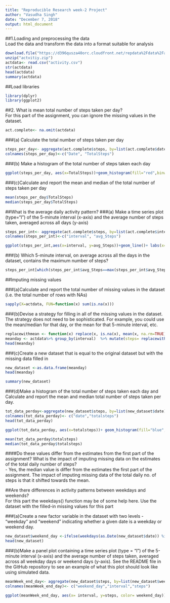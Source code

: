 ---
title: "Reproducible Research week-2 Project"
author: "Vasudha Singh"
date: "December 7, 2018"
output: html_document
---

##1.Loading and preprocessing the data  
Load the data and transform the data into a format suitable for analysis  
```{r}
download.file("https://d396qusza40orc.cloudfront.net/repdata%2Fdata%2Factivity.zip", destfile="actvitiy.zip", method="auto")
unzip("actvitiy.zip")
actdata<- read.csv("activity.csv")
str(actdata)
head(actdata)
summary(actdata)
```  
##Load libraries
```{r}
library(dplyr)
library(ggplot2)
```  

##2. What is mean total number of steps taken per day?  
For this part of the assignment, you can ignore the missing values in the dataset.  
```{r}
act.complete<- na.omit(actdata)
```
###(a) Calculate the total number of steps taken per day  

```{r}
steps_per_day<- aggregate(act.complete$steps, by=list(act.complete$date), FUN=sum) 
colnames(steps_per_day)<-c("Date", "TotalSteps")
```  
###(b) Make a histogram of the total number of steps taken each day

```{r}
ggplot(steps_per_day, aes(x=TotalSteps))+geom_histogram(fill="red",binwidth = 1000)+labs(x="Steps", Y="Frequency", title = "Total Number Of Steps Taken Per Day")
```  
###(c)Calculate and report the mean and median of the total number of steps taken per day  

```{r}
mean(steps_per_day$TotalSteps)
median(steps_per_day$TotalSteps)
```  

##What is the average daily activity pattern?
###(a) Make a time series plot (type="l") of the 5-minute interval (x-axis) and the average number of steps taken, averaged across all days (y-axis)  

```{r}
steps_per_int<- aggregate(act.complete$steps, by=list(act.complete$interval), FUN=mean) 
colnames(steps_per_int)<-c("interval", "avg_Steps")

ggplot(steps_per_int,aes(x=interval, y=avg_Steps))+geom_line()+ labs(x="Interval", ylab=" avg_Steps", title="Time series plot of 5- minute interval")
```    


###(b) Which 5-minute interval, on average across all the days in the dataset, contains the maximum number of steps?  

```{r}
steps_per_int[which(steps_per_int$avg_Steps==max(steps_per_int$avg_Steps)),]
```  

##Imputing missing values  

###(a)Calculate and report the total number of missing values in the dataset (i.e. the total number of rows with NAs) 
```{r}
sapply(X=actdata, FUN=function(x) sum(is.na(x)))
```  

###(b)Devise a strategy for filling in all of the missing values in the dataset. The strategy does not need to be sophisticated. For example, you could use the mean/median for that day, or the mean for that 5-minute interval, etc.  

```{r}
replacewithmean <- function(x) replace(x, is.na(x), mean(x, na.rm=TRUE))
meanday <- actdata%>% group_by(interval)  %>% mutate(steps= replacewithmean(steps))
head(meanday)
```  

###(c)Create a new dataset that is equal to the original dataset but with the missing data filled in  
```{r}
new_dataset <-as.data.frame(meanday)
head(meanday)

summary(new_dataset)
```  
 
###(d)Make a histogram of the total number of steps taken each day and Calculate and report the mean and median total number of steps taken per day. 

```{r}
tot_data_perday<-aggregate(new_dataset$steps, by=list(new_dataset$date), FUN=sum)
colnames(tot_data_perday)<- c("date","totalsteps")
head(tot_data_perday)

ggplot(tot_data_perday, aes(x=totalsteps))+ geom_histogram(fill="blue", binwidth=1000)+ labs(x="steps", y="Frequency",title="Total Steps Per Day")

mean(tot_data_perday$totalsteps)
median(tot_data_perday$totalsteps)
```   
####Do these values differ from the estimates from the first part of the assignment? What is the impact of imputing missing data on the estimates of the total daily number of steps?   
  - Yes, the median value is differ from the estimates the first part of the assignment. The impact of imputing  missing data of the total daily no. of steps is that it shifted towards the mean.  
  
##Are there differences in activity patterns between weekdays and weekends?  
For this part the weekdays() function may be of some help here. Use the dataset with the filled-in missing values for this part    
  
###(a)Create a new factor variable in the dataset with two levels - "weekday" and "weekend" indicating whether a given date is a weekday or weekend day.  

```{r}
new_dataset$weekend_day <-ifelse(weekdays(as.Date(new_dataset$date)) %in% c("Monday", "Teusday", "Wednesday","Thursday", "Friday"), "Weekday", "Weekend")
head(new_dataset)
```  

###(b)Make a panel plot containing a time series plot (type = "l") of the 5-minute interval (x-axis) and the average number of steps taken, averaged across all weekday days or weekend days (y-axis). See the README file in the GitHub repository to see an example of what this plot should look like using simulated data.  

```{r}
meanWeek_end_day<- aggregate(new_dataset$steps, by=list(new_dataset$weekend_day, new_dataset$interval), mean )
colnames(meanWeek_end_day)<- c("weekend_day","interval","steps")

ggplot(meanWeek_end_day, aes(x= interval, y=steps, color= weekend_day))+ geom_line()+ facet_grid(weekend_day ~ .) + labs(x="Interval", y="Steps", title = "Comparison of Avg Number of steps in each Interval")
```


